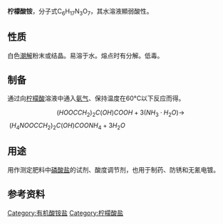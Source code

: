 {{chembox
|   Reference = 
|   Name = 柠檬酸铵
|   ImageFile1 = Ammoniumcitrat V2.svg
|   ImageSize1 = 250px
|   ImageName1 = 柠檬酸铵
|   ImageFile2 = Ammoniumcitrat.JPG
|   ImageSize2 = 200px
|   ImageName2 = 柠檬酸铵结晶
|   IUPACName = Ammonium citrate
|   OtherNames = 柠檬酸三铵<br />枸橼酸铵<br />E 380
| Section1 = {{Chembox Identifiers
|   SMILES = OC(CC([O-])=O)(CC([O-])=O)C([O-])=O.[NH4+].[NH4+].[NH4+]
|   CASNo = 3458-72-8
|   CASNo_Ref = {{cascite}}
  }}
| Section2 = {{Chembox Properties
|   Formula = C<sub>6</sub>H<sub>17</sub>N<sub>3</sub>O<sub>7</sub>
|   MolarMass = 243.2151
|   Appearance = 无色结晶固体
|   Density = 1.48 g/cm<sup>3</sup>(20 °C)<ref>{{cite book en|author=Thieme Chemistry|title=RÖMPP Online - Version 3.5|publisher=Georg Thieme Verlag KG|location=Stuttgart|year=2009}}</ref>
|   Solubility = 易溶<ref name="ALFA">[http://www.alfa-chemcat.com/daten_msds/D/A16973_-_D.pdf  Alfa-Aesar MSDS]{{dead link|date=2018年3月 |bot=InternetArchiveBot |fix-attempted=yes }}</ref>
|   MeltingPt = 185 °C<ref>{{Cite web |url=http://www.sigmaaldrich.com/catalog/search/ProductDetail/FLUKA/09723 |title=Fluka MSDS |access-date=2009-12-25 |archive-date=2008-09-26 |archive-url=https://web.archive.org/web/20080926143553/http://www.sigmaaldrich.com/catalog/search/ProductDetail/FLUKA/09723 |dead-url=no }}</ref>
|   BoilingPt =
  }}
| Section7 = {{Chembox Hazards
|   ExternalMSDS = [http://www.alfa-chemcat.com/daten_msds/D/A16973_-_D.pdf  Alfa-Aesar MSDS]
|   EUClass = 刺激性（'''Xi'''）
|   RPhrases = {{R36/37/38}}
|   SPhrases = {{S26}},{{S37}}
  }}
}}

'''柠檬酸铵'''，分子式C<sub>6</sub>H<sub>17</sub>N<sub>3</sub>O<sub>7</sub>，其水溶液顯弱酸性。

==性质==
白色[[潮解|潮解]]粉末或结晶。易溶于水。熔点时有分解。低毒。

==制备==
通过向[[柠檬酸|柠檬酸]]溶液中通入[[氨气|氨气]]、保持温度在60°C以下反应而得。
:<math>\ (HOOCCH_2)_2C(OH)COOH+3(NH_3\cdot H_2O) \rightarrow</math><math>\ (H_4NOOCCH_2)_2C(OH)COONH_4+3H_2O</math>

==用途==
用作测定肥料中[[磷酸盐|磷酸盐]]的试剂、酸度调节剂，也用于制药、防锈和无氰电镀。

==参考资料==
{{reflist}}

[[Category:有机酸铵盐|Category:有机酸铵盐]]
[[Category:柠檬酸盐|Category:柠檬酸盐]]